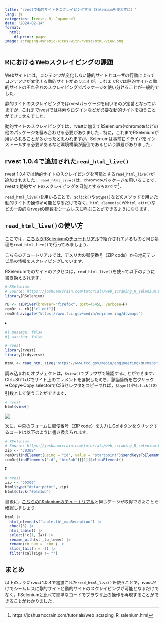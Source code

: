 ```yaml
---
title: "rvestで動的サイトをスクレイピングする（Seleniumを使わずに）"
lang: ja
categories: [rvest, R, Japanese]
date: "2024-02-14"
format:
  html:
    df-print: paged
image: scraping-dynamic-sites-with-rvest/html-view.png
---
```


## RにおけるWebスクレイピングの課題

Webサイトには，コンテンツが変化しない静的サイトとユーザの行動によってコンテンツが変化する動的サイトがありますが，これまでRでは静的サイトと動的サイトのそれぞれのスクレイピングでパッケージを使い分けることが一般的でした．

静的サイトのスクレイピングではrvestパッケージを用いるのが定番となっていますが，これまでrvestでは検索やログインなどが必要な動的サイトを扱うことができませんでした．

動的サイトのスクレイピングでは，rvestに加えてRSeleniumやchromoteなどの他のパッケージを組み合わせる必要がありました．特に，これまでRSeleniumが用いられることが多かったと思われますが，Seleniumは事前にドライバをインストールする必要があるなど環境構築が面倒であるという課題がありました．

## rvest 1.0.4で追加された`read_html_live()`

rvest 1.0.4では動的サイトのスクレイピングを可能とする`read_html_live()`が追加されました． `read_html_live()`は，chromoteパッケージを用いることで，rvestで動的サイトのスクレイピングを可能とするものです[^1]．

[^1]: https://joshuamccrain.com/tutorials/web_scraping_R_selenium.html

`read_html_live()`を用いることで，`$click()`や`$type()`などのメソッドを用いた動的サイトの操作が可能となるだけでなく，`html_elements()`や`html_attr()`などの一般的なrvestの関数をシームレスに呼ぶことができるようになります．

## `read_html_live()`の使い方

ここでは，[こちらのRSeleniumのチュートリアル](https://joshuamccrain.com/tutorials/web_scraping_R_selenium.html)で紹介されているものと同じ処理を`read_html_live()`で行ってみましょう．

こちらのチュートリアルでは，アメリカの郵便番号（ZIP code）から地元テレビ局の情報をスクレイピングしています．

RSeleniumでのサイトのアクセスは，`read_html_live()`を使って以下のように書き換えられます．

``` r
# RSelenium
# Source: https://joshuamccrain.com/tutorials/web_scraping_R_selenium.html
library(RSelenium)

rD <- rsDriver(browser="firefox", port=4545L, verbose=F)
remDr <- rD[["client"]]
remDr$navigate("https://www.fcc.gov/media/engineering/dtvmaps")
```

⏬

```r
#| message: false
#| warning: false

# rvest
library(rvest)
library(tidyverse)

html <- read_html_live("https://www.fcc.gov/media/engineering/dtvmaps")
```

読み込まれたオブジェクトは，`$view()`でブラウザで確認することができます．
Ctrl+Shift+Cでサイト上のエレメントを選択したのち，該当箇所を右クリック⏩Copy⏩Copy selectorでCSSセレクタをコピーすれば，`$type()`や`$click()`の引数として使うことができます．

``` r
# rvest
html$view()
```

![](scraping-dynamic-sites-with-rvest/html-view.png)

次に，中央のフォームに郵便番号（ZIP code）を入力しGo!ボタンをクリックするコードは以下のように書き換えられます．

``` r
# RSelenium
# Source: https://joshuamccrain.com/tutorials/web_scraping_R_selenium.html
zip <- "30308"
remDr$findElement(using = "id", value = "startpoint")$sendKeysToElement(list(zip))
remDr$findElements("id", "btnSub")[[1]]$clickElement()
```

⏬

```r
# rvest
zip <- "30308"
html$type("#startpoint", zip)
html$click("#btnSub")
```

最後に，[こちらのRSeleniumのチュートリアル](https://joshuamccrain.com/tutorials/web_scraping_R_selenium.html)と同じデータが取得できたことを確認しましょう．

```r
html |> 
  html_elements("table.tbl_mapReception") |> 
  chuck(3) |> 
  html_table() |> 
  select(!c(1, IA)) |> 
  rename_with(str_to_lower) |> 
  rename(ch_num = `ch#`) |> 
  slice_tail(n = -1) |> 
  filter(callsign != "")
```

## まとめ

以上のようにrvest 1.0.4で追加された`read_html_live()`を使うことで，rvestだけでシームレスに静的サイトと動的サイトのスクレイピングが可能となるだけでなく，RSeleniumと比べて簡単なコードでブラウザ上の操作を再現することができることがわかりました．
